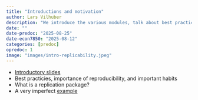 ```yaml
---
title: "Introductions and motivation"
author: Lars Vilhuber
description: "We introduce the various modules, talk about best practices, describe what we mean by replication package, and illustrate practically using a toy example."
date: ""
date-predoc: "2025-08-25"
date-econ7850: "2025-08-12"
categories: [predoc]
opredoc: 1
image: "images/intro-replicability.jpeg"
---
```


- [Introductory slides](presentation/presentation.html)
- Best practicies, importance of reproducibility, and important habits
- What is a replication package?
- A very imperfect [example](https://larsvilhuber.github.io/summer-school-qicss-2025/presentation/01-very-imperfect-example.html#/title-slide)
